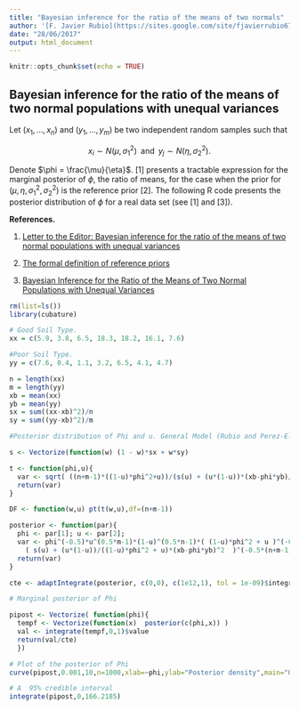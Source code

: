 ```yaml
---
title: "Bayesian inference for the ratio of the means of two normals"
author: '[F. Javier Rubio](https://sites.google.com/site/fjavierrubio67/)'
date: "28/06/2017"
output: html_document
---
```


```r
knitr::opts_chunk$set(echo = TRUE)
```

## Bayesian inference for the ratio of the means of two normal populations with unequal variances

Let $(x_1,\dots,x_n)$ and $(y_1,\dots,y_m)$ be two independent random samples such that

$$ x_i \sim N(\mu,\sigma_1^2) \,\,\, \text{and} \,\,\, y_j \sim N(\eta,\sigma_2^2).$$

Denote $\phi = \frac{\mu}{\eta}$. [1] presents a tractable expression for the marginal posterior of $\phi$, the ratio of means, for the case when the prior for $(\mu,\eta,\sigma_1^2,\sigma_2^2)$ is the reference prior [2]. The following R code presents the posterior distribution of $\phi$ for a real data set (see [1] and [3]).

**References.**

1. [Letter to the Editor: Bayesian inference for the ratio of the means of two normal populations with unequal variances](http://onlinelibrary.wiley.com/doi/10.1002/bimj.200800256/abstract)

2. [The formal definition of reference priors](https://projecteuclid.org/euclid.aos/1236693154)

3. [Bayesian Inference for the Ratio of the Means of Two Normal Populations with Unequal Variances](http://onlinelibrary.wiley.com/doi/10.1002/(SICI)1521-4036(199905)41:2%3C133%3A%3AAID-BIMJ133%3E3.0.CO;2-5/abstract)

```r
rm(list=ls())
library(cubature)

# Good Soil Type.
xx = c(5.9, 3.8, 6.5, 18.3, 18.2, 16.1, 7.6)

#Poor Soil Type.
yy = c(7.6, 0.4, 1.1, 3.2, 6.5, 4.1, 4.7)

n = length(xx)
m = length(yy)
xb = mean(xx)
yb = mean(yy)
sx = sum((xx-xb)^2)/n
sy = sum((yy-xb)^2)/m

#Posterior distribution of Phi and u. General Model (Rubio and Perez-Elizalde; 2009)

s <- Vectorize(function(w) (1 - w)*sx + w*sy)

t <- function(phi,u){
  var <- sqrt( ((n+m-1)*((1-u)*phi^2+u))/(s(u) + (u*(1-u))*(xb-phi*yb)/((1-u)*phi^2+u)) )*( - ((1-u)*phi*xb + u*yb)/((1-u)*phi^2 + u) )
  return(var)
}

DF <- function(w,u) pt(t(w,u),df=(n+m-1))

posterior <- function(par){
  phi <- par[1]; u <- par[2];
  var <- phi^(-0.5)*u^(0.5*m-1)*(1-u)^(0.5*n-1)*( (1-u)*phi^2 + u )^(-0.5)*
    ( s(u) + (u*(1-u))/((1-u)*phi^2 + u)*(xb-phi*yb)^2  )^(-0.5*(n+m-1))/(1-DF(phi,u))
  return(var)
} 

cte <- adaptIntegrate(posterior, c(0,0), c(1e12,1), tol = 1e-09)$integral

# Marginal posterior of Phi

pipost <- Vectorize( function(phi){
  tempf <- Vectorize(function(x)  posterior(c(phi,x)) )
  val <- integrate(tempf,0,1)$value
  return(val/cte)
  })

# Plot of the posterior of Phi
curve(pipost,0.001,10,n=1000,xlab=~phi,ylab="Posterior density",main="General Model",lwd=2,cex.axis=1.5,cex.lab=1.5)

# A  95% credible interval
integrate(pipost,0,166.2185)

```


